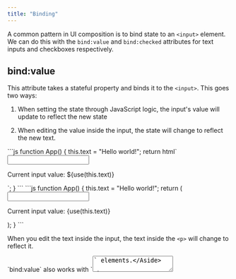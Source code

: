 ```yaml
---
title: "Binding"
---
```


A common pattern in UI composition is to bind state to an `<input>` element. We can do this with the `bind:value` and `bind:checked` attributes for text inputs and checkboxes respectively.

## bind:value

This attribute takes a stateful property and binds it to the `<input>`. This goes two ways:

1. When setting the state through JavaScript logic, the input's value will update to reflect the new state

2. When editing the value inside the input, the state will change to reflect the new text.


<Tabs syncKey="language">
  <TabItem label="JavaScript" icon="seti:javascript">
```js
function App() {
  this.text = "Hello world!";
  return html`
    <div>
      <input bind:value=${use(this.text)} />
      <p>Current input value: ${use(this.text)}</p>
    </div>
  `;
}
```
  </TabItem>

  <TabItem label="JSX" icon="seti:react">
```js
function App() {
  this.text = "Hello world!";
  return (
    <div>
      <input bind:value={use(this.text)} />
      <p>Current input value: {use(this.text)}</p>
    </div>
  );
}
```
  </TabItem>
</Tabs>

When you edit the text inside the input, the text inside the `<p>` will change to reflect it.


<Aside>`bind:value` also works with `<textarea>` elements.</Aside>

## bind:checked

This attribute works the same way as above, except specifically for input checkboxes.

<Tabs syncKey="language">
  <TabItem label="JavaScript" icon="seti:javascript">
```js
function App() {
  this.checked = false;
  return html`
    <div>
      <input type="checkbox" bind:checked=${use(this.checked)} />
    </div>
  `;
}
```
  </TabItem>

  <TabItem label="JSX" icon="seti:react">
```js
function App() {
  this.checked = false;
  return (
    <div>
      <input type="checkbox" bind:checked={use(this.checked)} />
    </div>
  );
}
```
  </TabItem>
</Tabs>